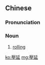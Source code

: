 {{also|圧延}}
==Chinese==
{{zh-forms|s=压延}}

===Pronunciation===
{{zh-pron
|m=yāyán
|cat=n
}}

===Noun===
{{zh-noun}}

# {{lb|zh|metalworking}} [[rolling]]

[[ko:壓延]]
[[mg:壓延]]